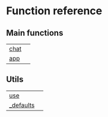 # Function reference {.doc .doc-index}

## Main functions

| | |
| --- | --- |
| [chat](chat.qmd#chattr.chat) |  |
| [app](app.qmd#chattr.app) |  |

## Utils

| | |
| --- | --- |
| [use](use.qmd#chattr.use) |  |
| [_defaults](_defaults.qmd#chattr._defaults) |  |